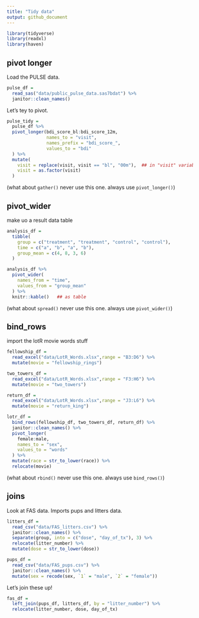 ```yaml
---
title: "Tidy data"
output: github_document
---
```


```r
library(tidyverse)
library(readxl)
library(haven)
```

## pivot longer

Load the PULSE data.
```r
pulse_df =
  read_sas("data/public_pulse_data.sas7bdat") %>%
  janitor::clean_names()

```
Let's tey to pivot.
```r
pulse_tidy = 
  pulse_df %>%
  pivot_longer(bdi_score_bl:bdi_score_12m, 
               names_to = "visit",
               names_prefix = "bdi_score_",
               values_to = "bdi"
  ) %>%
  mutate(
    visit = replace(visit, visit == "bl", "00m"),  ## in "visit" variable which is under the condition replace 
    visit = as.factor(visit)
  )


```
(what about `gather()` never use this one. always use `pivot_longer()`)


## pivot_wider

make uo a result data table

```r
analysis_df = 
  tibble(
    group = c("treatment", "treatment", "control", "control"),
    time = c("a", "b", "a", "b"),
    group_mean = c(4, 8, 3, 6)
  )

analysis_df %>%
  pivot_wider(
    names_from = "time",
    values_from = "group_mean"
  ) %>%
  knitr::kable()   ## as table 

```

(what about `spread()` never use this one. always use `pivot_wider()`)


## bind_rows

import the lotR movie words stuff
```r
fellowship_df = 
  read_excel("data/LotR_Words.xlsx",range = "B3:D6") %>%
  mutate(movie = "fellowship_rings")

two_towers_df = 
  read_excel("data/LotR_Words.xlsx",range = "F3:H6") %>%
  mutate(movie = "two_towers")

return_df = 
  read_excel("data/LotR_Words.xlsx",range = "J3:L6") %>%
  mutate(movie = "return_king")

lotr_df = 
  bind_rows(fellowship_df, two_towers_df, return_df) %>%
  janitor::clean_names() %>%
  pivot_longer(
    female:male,
    names_to = "sex",
    values_to = "words"
  ) %>%
  mutate(race = str_to_lower(race)) %>%
  relocate(movie)
```


(what about `rbind()` never use this one. always use `bind_rows()`)

## joins

Look at FAS data. Imports pups and litters data.

```r
litters_df = 
  read_csv("data/FAS_litters.csv") %>%
  janitor::clean_names() %>%
  separate(group, into = c("dose", "day_of_tx"), 3) %>%
  relocate(litter_number) %>%
  mutate(dose = str_to_lower(dose))

pups_df = 
  read_csv("data/FAS_pups.csv") %>%
  janitor::clean_names() %>%
  mutate(sex = recode(sex, `1` = "male", `2` = "female"))
```


Let's join these up!

```r
fas_df = 
  left_join(pups_df, litters_df, by = "litter_number") %>%
  relocate(litter_number, dose, day_of_tx)
```